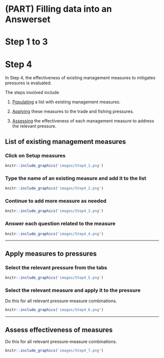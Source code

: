 # (PART) Filling data into an Answerset {-}
# Step 1 to 3

# Step 4

In Step 4, the effectiveness of existing management measures to mitigates pressures is evaluated.

The steps involved include

1. [Populating](#listmm) a list with existing management measures.

2. [Applying](#applymm) these measures to the trade and fishing pressures.

3. [Assessing](#assessmm) the effectiveness of each management measure to address the relevant pressure.

## List of existing management measures {#listmm}
### Click on **Setup measures**
```r
knitr::include_graphics('images/Step4_1.png')
```

### Type the name of an existing measure and add it to the list
```r
knitr::include_graphics('images/Step4_2.png')
```

### Continue to add more measure as needed
```r
knitr::include_graphics('images/Step4_3.png')
```

### Answer each question related to the measure
```r
knitr::include_graphics('images/Step4_4.png')
```

---

## Apply measures to pressures {#applymm}

### Select the relevant pressure from the tabs
```r
knitr::include_graphics('images/Step4_5.png')
```

### Select the relevant measure and apply it to the pressure
Do this for all relevant pressure-measure combinations.
```r
knitr::include_graphics('images/Step4_6.png')
```

---

## Assess effectiveness of measures {#assessmm}
Do this for all relevant pressure-measure combinations.
```r
knitr::include_graphics('images/Step4_7.png')
```